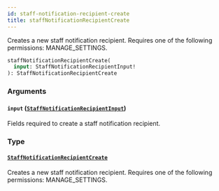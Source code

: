 ```yaml
---
id: staff-notification-recipient-create
title: staffNotificationRecipientCreate
---
```


Creates a new staff notification recipient. Requires one of the following permissions: MANAGE_SETTINGS.

```graphql
staffNotificationRecipientCreate(
  input: StaffNotificationRecipientInput!
): StaffNotificationRecipientCreate
```

### Arguments

#### `input` ([`StaffNotificationRecipientInput`](../../../developer/api-reference/inputs/staff-notification-recipient-input))

Fields required to create a staff notification recipient.

### Type

#### [`StaffNotificationRecipientCreate`](../../../developer/api-reference/objects/staff-notification-recipient-create)

Creates a new staff notification recipient. Requires one of the following permissions: MANAGE_SETTINGS.
